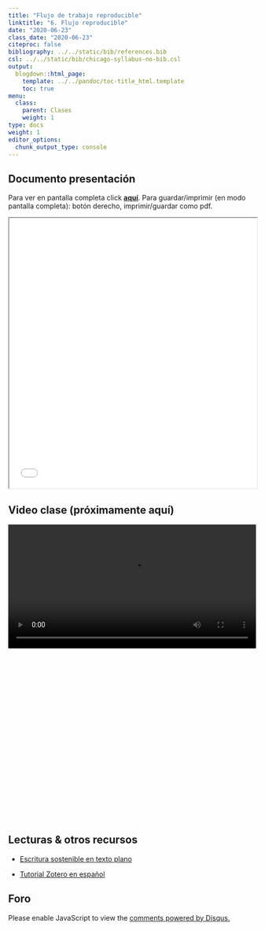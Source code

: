 ```yaml
---
title: "Flujo de trabajo reproducible"
linktitle: "6. Flujo reproducible"
date: "2020-06-23"
class_date: "2020-06-23"
citeproc: false
bibliography: ../../static/bib/references.bib
csl: ../../static/bib/chicago-syllabus-no-bib.csl
output:
  blogdown::html_page:
    template: ../../pandoc/toc-title_html.template
    toc: true
menu:
  class:
    parent: Clases
    weight: 1
type: docs
weight: 1
editor_options:
  chunk_output_type: console
---
```


## Documento presentación

<span class="sidenote">Para ver en pantalla completa click [**aquí**](/slides/06-flujorep/06_flujorep.html). Para guardar/imprimir (en modo pantalla completa): botón derecho, imprimir/guardar como pdf. </span>

<iframe src=/slides/06-flujorep/06_flujorep.html height="550" width=100% allowfullscreen="true">
</iframe>

## Video clase (próximamente aquí)

<div style="width: 100%; height: 600px; overflow: hidden;">
<video  style="width: 100%;" controls>
<source src="raw=1" type="video/mp4">
</video>
</div>

## Lecturas & otros recursos

- [Escritura sostenible en texto plano](https://programminghistorian.org/es/lecciones/escritura-sostenible-usando-pandoc-y-markdown)

- [Tutorial Zotero en español](https://www.youtube.com/watch?v=Uxv3aE4XoNY)


## Foro

<div id="disqus_thread"></div>
<script>
(function() { // DON'T EDIT BELOW THIS LINE
var d = document, s = d.createElement('script');
s.src = 'https://cienciasocialabierta-netlify-app.disqus.com/embed.js';
s.setAttribute('data-timestamp', +new Date());
(d.head || d.body).appendChild(s);
})();
</script>
<noscript>Please enable JavaScript to view the <a href="https://disqus.com/?ref_noscript">comments powered by Disqus.</a></noscript>
